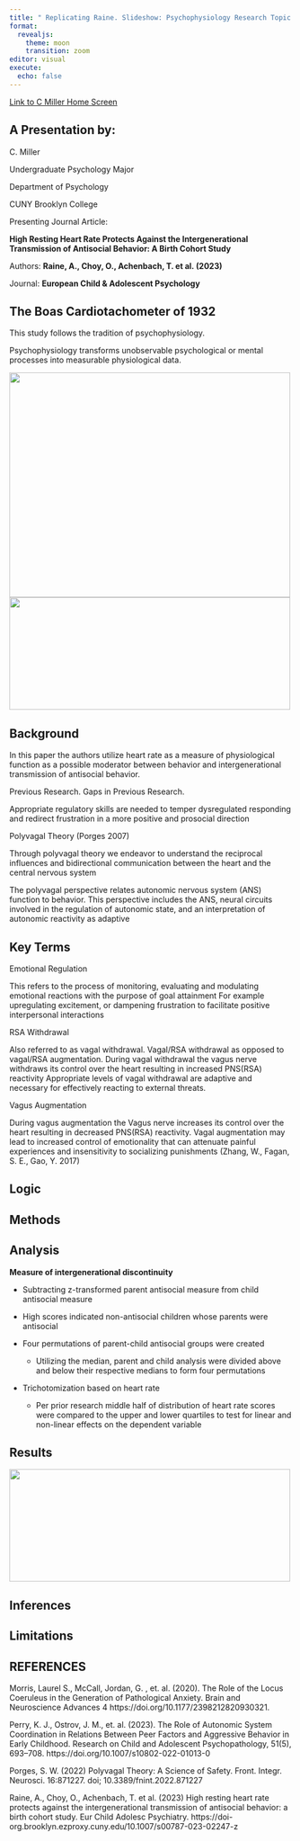 ```yaml
---
title: " Replicating Raine. Slideshow: Psychophysiology Research Topic "
format:
  revealjs:
    theme: moon
    transition: zoom
editor: visual
execute:
  echo: false
---
```


[Link to C Miller Home Screen](https://miller-c-r.github.io/cm_nsf_reu_didactics/)

## A Presentation by:

C. Miller

Undergraduate Psychology Major

Department of Psychology

CUNY Brooklyn College

Presenting Journal Article:

**High Resting Heart Rate Protects Against the Intergenerational Transmission of Antisocial Behavior: A Birth Cohort Study**

Authors: **Raine, A., Choy, O., Achenbach, T. et al. (2023)**

Journal: **European Child & Adolescent Psychology**

## The Boas Cardiotachometer of 1932

This study follows the tradition of psychophysiology.

Psychophysiology transforms unobservable psychological or mental processes into measurable physiological data.

![](tachometer_boas.jpg){.absolute top="50" left="200" width="500" height="400"} ![](rear_tachometer.jpg){.absolute bottom="50" right="200" width="500" height="200"}

## Background

In this paper the authors utilize heart rate as a measure of physiological function as a possible moderator between behavior and intergenerational transmission of antisocial behavior.

Previous Research. Gaps in Previous Research.

Appropriate regulatory skills are needed to temper dysregulated responding and redirect frustration in a more positive and prosocial direction

Polyvagal Theory (Porges 2007)

Through polyvagal theory we endeavor to understand the reciprocal influences and bidirectional communication between the heart and the central nervous system

The polyvagal perspective relates autonomic nervous system (ANS) function to behavior. This perspective includes the ANS, neural circuits involved in the regulation of autonomic state, and an interpretation of autonomic reactivity as adaptive

## Key Terms

Emotional Regulation

This refers to the process of monitoring, evaluating and modulating emotional reactions with the purpose of goal attainment For example upregulating excitement, or dampening frustration to facilitate positive interpersonal interactions

RSA Withdrawal

Also referred to as vagal withdrawal. Vagal/RSA withdrawal as opposed to vagal/RSA augmentation. During vagal withdrawal the vagus nerve withdraws its control over the heart resulting in increased PNS(RSA) reactivity Appropriate levels of vagal withdrawal are adaptive and necessary for effectively reacting to external threats.

Vagus Augmentation

During vagus augmentation the Vagus nerve increases its control over the heart resulting in decreased PNS(RSA) reactivity. Vagal augmentation may lead to increased control of emotionality that can attenuate painful experiences and insensitivity to socializing punishments (Zhang, W., Fagan, S. E., Gao, Y. 2017)

## Logic

## Methods

## Analysis

**Measure of intergenerational discontinuity**

-   Subtracting z-transformed parent antisocial measure from child antisocial measure

-   High scores indicated non-antisocial children whose parents were antisocial

-   Four permutations of parent-child antisocial groups were created

    -   Utilizing the median, parent and child analysis were divided above and below their respective medians to form four permutations

-   Trichotomization based on heart rate

    -   Per prior research middle half of distribution of heart rate scores were compared to the upper and lower quartiles to test for linear and non-linear effects on the dependent variable

## Results

![](four_antisocials.png){.absolute bottom="50" right="200" width="500" height="200"}

## Inferences

## Limitations

## REFERENCES {.scrollable}

Morris, Laurel S., McCall, Jordan, G. , et. al. (2020). The Role of the Locus Coeruleus in the Generation of Pathological Anxiety. Brain and Neuroscience Advances 4 https://doi.org/10.1177/2398212820930321.

Perry, K. J., Ostrov, J. M., et. al. (2023). The Role of Autonomic System Coordination in Relations Between Peer Factors and Aggressive Behavior in Early Childhood. Research on Child and Adolescent Psychopathology, 51(5), 693--708. https://doi.org/10.1007/s10802-022-01013-0

Porges, S. W. (2022) Polyvagal Theory: A Science of Safety. Front. Integr. Neurosci. 16:871227. doi; 10.3389/fnint.2022.871227

Raine, A., Choy, O., Achenbach, T. et al. (2023) High resting heart rate protects against the intergenerational transmission of antisocial behavior: a birth cohort study. Eur Child Adolesc Psychiatry. https://doi-org.brooklyn.ezproxy.cuny.edu/10.1007/s00787-023-02247-z
